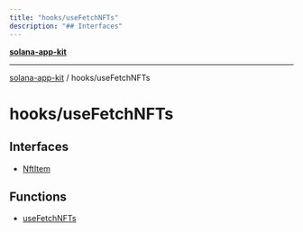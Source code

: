 ```yaml
---
title: "hooks/useFetchNFTs"
description: "## Interfaces"
---
```


[**solana-app-kit**](../../README.mdx)

***

[solana-app-kit](../../README.mdx) / hooks/useFetchNFTs

# hooks/useFetchNFTs

## Interfaces

- [NftItem](interfaces/NftItem.mdx)

## Functions

- [useFetchNFTs](functions/useFetchNFTs.mdx)
